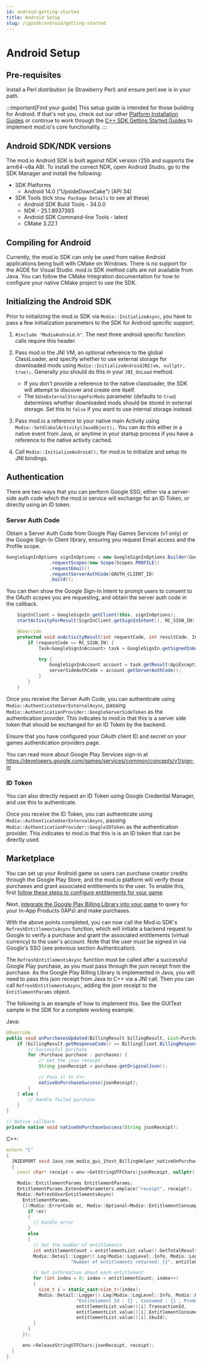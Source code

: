 ```yaml
---
id: android-getting-started
title: Android Setup
slug: /cppsdk/android/getting-started
---
```


# Android Setup

## Pre-requisites

Install a Perl distribution (ie Strawberry Perl) and ensure perl.exe is in your path.

:::important[Find your guide]
This setup guide is intended for those building for Android. If that's not you, check out our other [Platform Installation Guides](/cppsdk/installation/#platform-installation-guides) or continue to work through the [C++ SDK Getting Started Guides](/cppsdk/#getting-started) to implement mod.io's core functionality.
:::

## Android SDK/NDK versions

The mod.io Android SDK is built against NDK version r25b and supports the arm64-v8a ABI. To install the correct NDK, open Android Studio, go to the SDK Manager and install the following: 

* SDK Platforms
  * Android 14.0 ("UpsideDownCake") (API 34)
* SDK Tools (tick `Show Package Details` to see all these)
  * Android SDK Build Tools - 34.0.0
  * NDK - 25.1.8937393
  * Android SDK Command-line Tools - latest
  * CMake 3.22.1

## Compiling for Android

Currently, the mod.io SDK can only be used from native Android applications being built with CMake on Windows. There is no support for the AGDE for Visual Studio. mod.io SDK method calls are not available from Java. You can follow the CMake Integration documentation for how to configure your native CMake project to use the SDK.

## Initializing the Android SDK

Prior to initializing the mod.io SDK via `Modio::InitializeAsync`, you have to pass a few initialization parameters to the SDK for Android specific support.

1. `#include "ModioAndroid.h"`. The next three android specific function calls require this header. 

2. Pass mod.io the JNI VM, an optional reference to the global ClassLoader, and specify whether to use external storage for downloaded mods using `Modio::InitializeAndroidJNI(vm, nullptr, true);`. Generally you should do this in your `JNI_OnLoad` method. 
   * If you don't provide a reference to the native classloader, the SDK will attempt to discover and create one itself.
   * The `bUseExternalStorageForMods` parameter (defaults to `true`) determines whether downloaded mods should be stored in external storage. Set this to `false` if you want to use internal storage instead.

3. Pass mod.io a reference to your native main Activity using `Modio::SetGlobalActivity(JavaObject);`. You can do this either in a native event from Java, or anytime in your startup process if you have a reference to the native activity cached.

4. Call `Modio::InitializeAndroid();` for mod.io to initialize and setup its JNI bindings.

## Authentication

There are two ways that you can perform Google SSO, either via a server-side auth code which the mod.io service will exchange for an ID Token, or directly using an ID token.

### Server Auth Code

Obtain a Server Auth Code from Google Play Games Services (v1 only) or the Google Sign-In Client library, ensuring you request Email access and the Profile scope.

```java
GoogleSignInOptions signInOptions = new GoogleSignInOptions.Builder(GoogleSignInOptions.DEFAULT_GAMES_SIGN_IN)
                .requestScopes(new Scope(Scopes.PROFILE))
                .requestEmail()
                .requestServerAuthCode(OAUTH_CLIENT_ID)
                .build();
```

You can then show the Google Sign-In Intent to prompt users to consent to the OAuth scopes you are requesting, and obtain the server auth code in the callback.

```java
    SignInClient = GoogleSignIn.getClient(this, signInOptions);
    startActivityForResult(SignInClient.getSignInIntent(), RC_SIGN_IN);

    @Override
    protected void onActivityResult(int requestCode, int resultCode, Intent intent) {
        if (requestCode == RC_SIGN_IN) {
            Task<GoogleSignInAccount> task = GoogleSignIn.getSignedInAccountFromIntent(intent);

            try {
                GoogleSignInAccount account = task.getResult(ApiException.class);
                serverSideAuthCode = account.getServerAuthCode();
            }
        }
    }
```

Once you receive the Server Auth Code, you can authenticate using `Modio::AuthenticateUserExternalAsync`, passing `Modio::AuthenticationProvider::GoogleServerSideToken` as the authentication provider. This indicates to mod.io that this is a server side token that should be exchanged for an ID Token by the backend.

Ensure that you have configured your OAuth client ID and secret on your games authentication providers page.

You can read more about Google Play Services sign-in at https://developers.google.com/games/services/common/concepts/v1/sign-in

### ID Token

You can also directly request an ID Token using Google Credential Manager, and use this to authenticate.

Once you receive the ID Token, you can authenticate using `Modio::AuthenticateUserExternalAsync`, passing `Modio::AuthenticationProvider::GoogleIDToken` as the authentication provider. This indicates to mod.io that this is is an ID token that can be directly used.

## Marketplace

You can set up your Android game so users can purchase creator credits through the Google Play Store, and the mod.io platform will verify those purchases and grant associated entitlements to the user. To enable this, first [follow these steps to configure entitlements for your game](https://docs.mod.io/platforms/google/marketplace). 

Next, [integrate the Google Play Billing Library into your game](https://developer.android.com/google/play/billing/integrate) to query for your In-App Products (IAPs) and make purchases. 

With the above points completed, you can now call the Mod.io SDK's `RefreshEntitlementsAsync` function, which will initiate a backend request to Google to verify a purchase and grant the associated entitlements (virtual currency) to the user's account. Note that the user must be signed in via Google's SSO (see previous section Authentication). 

The `RefreshEntitlementsAsync` function must be called after a successful Google Play purchase, as you must pass through the json receipt from the purchase. As the Google Play Billing Library is implemented in Java, you will need to pass this json receipt from Java to C++ via a JNI call. Then you can call `RefreshEntitlementsAsync`, adding the json receipt to the `EntitlementParams` object. 

The following is an example of how to implement this. See the GUITest sample in the SDK for a complete working example. 

Java:
```java
@Override
public void onPurchasesUpdated(BillingResult billingResult, List<Purchase> purchases) {
    if (billingResult.getResponseCode() == BillingClient.BillingResponseCode.OK && purchases != null) {
        // Successful purchase
        for (Purchase purchase : purchases) {
            // Get the json receipt
            String jsonReceipt = purchase.getOriginalJson();

            // Pass it to C++
            nativeOnPurchaseSuccess(jsonReceipt);
        }
    } else {
        // Handle failed purchase
    }
}

// Native callback
private native void nativeOnPurchaseSuccess(String jsonReceipt);
```

C++:
```cpp
extern "C"
{
  JNIEXPORT void Java_com_modio_gui_1test_BillingHelper_nativeOnPurchaseSuccess(JNIEnv* env, jclass clazz, jstring jsonReceipt) 
  {
    const char* receipt = env->GetStringUTFChars(jsonReceipt, nullptr);

    Modio::EntitlementParams EntitlementParams;
    EntitlementParams.ExtendedParameters.emplace("receipt", receipt);
    Modio::RefreshUserEntitlementsAsync(
      EntitlementParams,
      [](Modio::ErrorCode ec, Modio::Optional<Modio::EntitlementConsumptionStatusList> entitlementList) {
        if (ec)
        {
          // Handle error
        }
        else
        {
          // Get the number of entitlements
          int entitlementCount = entitlementList.value().GetTotalResultCount();
          Modio::Detail::Logger().Log(Modio::LogLevel::Info, Modio::LogCategory::Test,
                        "Number of entitlements returned: {}", entitlementCount);

          // Get information about each entitlement
          for (int index = 0; index < entitlementCount; index++)
          {
            size_t i = static_cast<size_t>(index);
            Modio::Detail::Logger().Log(Modio::LogLevel::Info, Modio::LogCategory::Test,
                          "Entitelement Id : {} , Consumed : {} , ProductId : {} ",
                          entitlementList.value()[i].TransactionId,
                          entitlementList.value()[i].EntitlementConsumed,
                          entitlementList.value()[i].SkuId);
          }
        }
      });

      env->ReleaseStringUTFChars(jsonReceipt, receipt);
  }
}
```